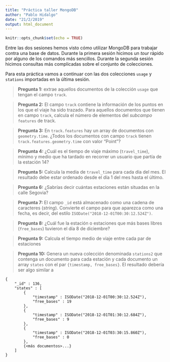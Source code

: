 ```yaml
---
title: "Práctica taller MongoDB"
author: "Pablo Hidalgo"
date: "21/2/2019"
output: html_document
---
```


```r
knitr::opts_chunk$set(echo = TRUE)
```


Entre las dos sesiones hemos visto cómo utilizar MongoDB para trabajar contra una base de datos. Durante la primera sesión hicimos un *tour* rápido por alguno de los comandos más sencillos. Durante la segunda sesión hicimos consultas más complicadas sobre el conjunto de colecciones.

Para esta práctica vamos a continuar con las dos colecciones `usage` y `stations` importadas en la última sesión.

> **Pregunta 1:** extrae aquellos documentos de la colección `usage` que tengan el campo `track`.

> **Pregunta 2:** El campo `track` contiene la información de los puntos en los que el viaje ha sido trazado. Para aquellos documentos que tienen en campo `track`, calcula el número de elementos del *subcampo* `features` de track.

> **Pregunta 3:** En `track.features` hay un array de documentos con `geometry.time`. ¿Todos los documentos con campo `track` tienen `track.features.geometry.time` con valor "Point"?

> **Pregunta 4:** ¿Cuál es el tiempo de viaje máximo (`travel_time`), mínimo y medio que ha tardado en recorrer un usuario que partía de la estación 14?

> **Pregunta 5:** Calcula la media de `travel_time` para cada día del mes. El resultado debe estar ordenado desde el día 1 del mes hasta el último.

> **Pregunta 6:** ¿Sabrías decir cuántas estaciones están situadas en la calle Segovia?

> **Pregunta 7:** El campo `_id` está almacenado como una cadena de caracteres (*string*). Convierte el campo para que aparezca como una fecha, es decir, del estilo `ISODate("2018-12-01T00:30:12.524Z")`.

> **Pregunta 8:** ¿Cuál fue la estación o estaciones que más bases libres (`free_bases`) tuvieron el día 8 de diciembre?

> **Pregunta 9:** Calcula el tiempo medio de viaje entre cada par de estaciones

> **Pregunta 10:** Genera un nueva colección denominada `stations2` que contenga un documento para cada estación y cada documento un array `states` con el par `{timestamp, free_bases}`. El resultado debería ser algo similar a

```{}
{
	"_id" : 136,
	"states" : [
		{
			"timestamp" : ISODate("2018-12-01T00:30:12.524Z"),
			"free_bases" : 19
		},
		{
			"timestamp" : ISODate("2018-12-01T01:30:12.684Z"),
			"free_bases" : 9
		},
		{
			"timestamp" : ISODate("2018-12-01T03:30:15.860Z"),
			"free_bases" : 0
		},
		{<más documentos>...}
	]
}

```

